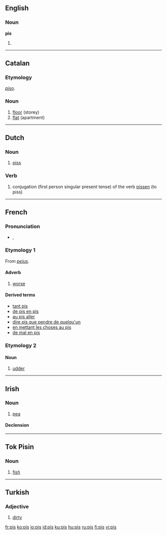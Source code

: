 ==English==

===Noun===
'''pis'''

# {{plural of|[[pi]]}}

----

==Catalan==

===Etymology===
{{S.|ca}} ''[[piso]]''.

===Noun===
{{infl|ca|noun}}

# [[floor]] (storey)
# [[flat]] (apartment)

----

==Dutch==

===Noun===
{{infl|nl|noun|gender=m}}

# {{vulgar|lang=nl}} [[piss]]

===Verb===
{{infl|nl|verb}}

# {{vulgar|lang=nl}} conjugation (first person singular present tense) of the verb [[pissen]] (to piss)

----

==French==

===Pronunciation===
*{{IPA|/pi/}}, {{SAMPA|/pi/}}

===Etymology 1===
From {{L.|fr}} ''[[peius]]''.

====Adverb====
{{infl|fr|adverb}}

# [[worse]]

====Derived terms====
*[[tant pis]]
*[[de pis en pis]]
*[[au pis aller]]
*[[dire pis que pendre de quelqu'un]]
*[[en mettant les choses au pis]]
*[[de mal en pis]]


===Etymology 2===

====Noun====
{{infl|fr|noun|gender=m}}

# [[udder]]

----

==Irish==

===Noun===
{{infl|ga|noun|gender=f}}

# [[pea]]

====Declension====
{{ga noun f2|p|is|ise|pl=iseanna}}

----

==Tok Pisin==

===Noun===
{{infl|tpi|noun}}

# [[fish]]

----

==Turkish==

===Adjective===
{{infl|tr|adjective}}

# [[dirty]]

[[fr:pis]]
[[ko:pis]]
[[io:pis]]
[[id:pis]]
[[ku:pis]]
[[hu:pis]]
[[ru:pis]]
[[fi:pis]]
[[vi:pis]]